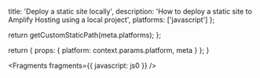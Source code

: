 
  title: 'Deploy a static site locally',
  description:
    'How to deploy a static site to Amplify Hosting using a local project',
  platforms: ['javascript']
};

  return getCustomStaticPath(meta.platforms);
};

  return {
    props: {
      platform: context.params.platform,
      meta
    }
  };
}


<Fragments fragments={{ javascript: js0 }} />
